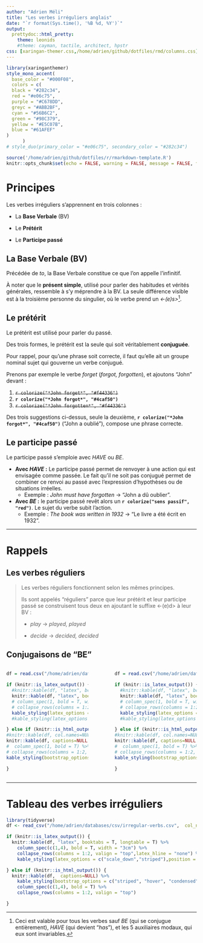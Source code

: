 ```yaml
---
author: "Adrien Méli"
title: "Les verbes irréguliers anglais"
date: "`r format(Sys.time(), '%B %d, %Y')`"
output: 
  prettydoc::html_pretty:
    theme: leonids
    #theme: cayman, tactile, architect, hpstr
css: [xaringan-themer.css,/home/adrien/github/dotfiles/rmd/columns.css]
---
```


```r
library(xaringanthemer)
style_mono_accent(
  base_color = "#000F08",
  colors = c(
  black = "#282c34",
  red = "#e06c75",
  purple = "#C678DD",
  greyc = "#ABB2BF",
  cyan = "#56B6C2",
  green = "#98C379",
  yellow = "#E5C07B",
  blue = "#61AFEF"
)
      )
# style_duo(primary_color = "#e06c75", secondary_color = "#282c34")
```

```r
source('/home/adrien/github/dotfiles/r/rmarkdown-template.R')
knitr::opts_chunk$set(echo = FALSE, warning = FALSE, message = FALSE, fig.align = "center")
```

# Principes

Les verbes irréguliers s'apprennent en trois colonnes : 

* La **Base Verbale** (BV) 

* Le **Prétérit**

* Le **Participe passé**

## La Base Verbale (BV)


Précédée de *to*, la Base Verbale constitue ce que l'on appelle l'infinitif.

À noter que le **présent simple**, utilisé pour parler des habitudes et vérités générales, ressemble à s'y méprendre à la BV.
La seule différence visible est à la troisième personne du singulier, où le verbe prend un *<-(e)s>*^[Ceci est valable pour tous les verbes sauf *BE* (qui se conjugue entièrement), *HAVE* (qui devient "*has*"), et les 5 auxiliaires modaux, qui eux sont invariables.].

## Le prétérit

Le prétérit est utilisé pour parler du passé.

Des trois formes, le prétérit est la seule qui soit véritablement **conjuguée**.

Pour rappel, pour qu'une phrase soit correcte, il faut qu'elle ait un groupe nominal sujet qui gouverne un verbe conjugué.

Prenons par exemple le verbe *forget* (*forgot, forgotten*), et ajoutons "John" devant :

1. ~~`r colorize("*John forget*", "#f44336")`~~
1. **`r colorize("*John forgot*", "#4caf50")`**
1. ~~`r colorize("*John forgotten*", "#f44336")`~~

Des trois suggestions ci-dessus, seule la deuxième, **`r colorize("*John forgot*", "#4caf50")`** ("John a oublié"), compose une phrase  correcte. 

## Le participe passé

Le participe passé s'emploie avec *HAVE* ou *BE*.

* **Avec *HAVE* :** Le participe passé permet de renvoyer à une action qui est envisagée comme passée. 
  Le fait qu'il ne soit pas conjugué permet de combiner ce renvoi au passé avec l'expression d'hypothèses ou de situations irréelles.
  - Exemple : *John must have forgotten* $\rightarrow$ "John a dû oublier".


* **Avec *BE* :** le participe passé revêt alors un **`r colorize("sens passif", "red")`**. Le sujet du verbe subit l'action.
  - Exemple : *The book was written in 1932* $\rightarrow$ "Le livre a été écrit en 1932".

*** 

# Rappels

## Les verbes réguliers

> Les verbes réguliers fonctionnent selon les mêmes principes.
>
> Ils sont appelés "réguliers" parce que leur prétérit et leur participe passé se construisent tous deux en ajoutant le suffixe <-(e)d> à leur BV :
>
> - *play* $\rightarrow$ *played, played* 
>
> - *decide* $\rightarrow$ *decided, decided*

## Conjugaisons de "BE"

:::::: {.columns}


::: {.column width="47%" data-latex="{0.47\textwidth}"}



```r

df = read.csv("/home/adrien/databases/csv/bepresent.csv",sep=';', check.names = F)

if (knitr::is_latex_output()) {
  #knitr::kable(df, "latex", booktabs = T, col.names=NULL) %>%
  knitr::kable(df, "latex", booktabs = T) %>%
  # column_spec(1, bold = T, width = "3cm") %>%
  # collapse_rows(columns = 1:2, valign = "top",latex_hline = "none") %>%
  kable_styling(latex_options = c("scale_down", "striped"),position = "center")
  #kable_styling(latex_options = c("striped"),position = "center")

} else if (knitr::is_html_output()) {
#knitr::kable(df, col.names=NULL, captions=NULL) %>%
knitr::kable(df, captions=NULL) %>%
#  column_spec(1, bold = T) %>%
# collapse_rows(columns = 1:2, valign = "top") %>%
kable_styling(bootstrap_options = c("striped", "hover", "condensed", "responsive")) 

} 
```


:::

::: {.column width="6%" data-latex="{0.06\textwidth}"}
\
<!-- an empty Div (with a white space), serving as
a column separator -->
:::

::: {.column width="47%" data-latex="{0.47\textwidth}"}


```r

df = read.csv("/home/adrien/databases/csv/bepreterit.csv",sep=';', check.names = F)

if (knitr::is_latex_output()) {
  #knitr::kable(df, "latex", booktabs = T, col.names=NULL) %>%
  knitr::kable(df, "latex", booktabs = T) %>%
  # column_spec(1, bold = T, width = "3cm") %>%
  # collapse_rows(columns = 1:2, valign = "top",latex_hline = "none") %>%
  kable_styling(latex_options = c("scale_down", "striped"),position = "center")
  #kable_styling(latex_options = c("striped"),position = "center")

} else if (knitr::is_html_output()) {
#knitr::kable(df, col.names=NULL, captions=NULL) %>%
knitr::kable(df, captions=NULL) %>%
#  column_spec(1, bold = T) %>%
# collapse_rows(columns = 1:2, valign = "top") %>%
kable_styling(bootstrap_options = c("striped", "hover", "condensed", "responsive")) 

} 
```

:::
::::::

***

# Tableau des verbes irréguliers

```r

library(tidyverse)
df <- read_csv("/home/adrien/databases/csv/irregular-verbs.csv",  col_names=TRUE)

if (knitr::is_latex_output()) {
  knitr::kable(df, "latex", booktabs = T, longtable = T) %>%
    column_spec(c(1,4), bold = T, width = "3cm") %>%
    collapse_rows(columns = 1:2, valign = "top",latex_hline = "none") %>%
    kable_styling(latex_options = c("scale_down","striped"),position = "center")

} else if (knitr::is_html_output()) {
  knitr::kable(df,  captions=NULL) %>%
    kable_styling(bootstrap_options = c("striped", "hover", "condensed", "responsive")) %>%
    column_spec(c(1,4), bold = T) %>%
    collapse_rows(columns = 1:2, valign = "top")

} 
```




